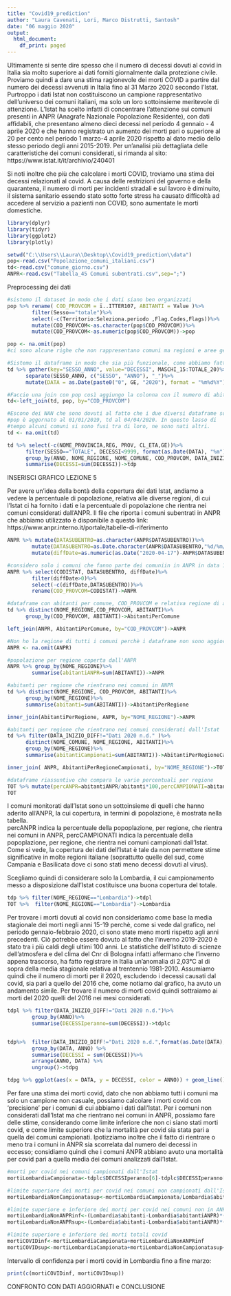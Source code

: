 ---
title: "Covid19_prediction"
author: "Laura Cavenati, Lori, Marco Distrutti, Santosh"
date: "06 maggio 2020"
output:
  html_document:
    df_print: paged
---

Ultimamente si sente dire spesso che il numero di decessi dovuti al covid in Italia sia molto superiore ai dati forniti giornalmente dalla protezione civile.
Proviamo quindi a dare una stima ragionevole dei morti COVID a partire dal numero dei decessi avvenuti in Italia fino al 31 Marzo 2020 secondo l'Istat.
Purtroppo i dati Istat non costituiscono un campione rappresentativo dell’universo dei comuni italiani, ma solo un loro sottoinsieme meritevole di attenzione. L’Istat ha scelto infatti di concentrare l’attenzione sui comuni presenti in ANPR (Anagrafe Nazionale Popolazione Residente), con dati affidabili, che presentano almeno dieci decessi nel periodo 4 gennaio - 4 aprile 2020 e che hanno registrato un aumento dei morti pari o superiore al 20 per cento nel periodo 1 marzo-4 aprile 2020 rispetto al dato medio dello stesso periodo degli anni 2015-2019.
Per un'analisi più dettagliata delle caratteristiche dei comuni considerati, si rimanda al sito:
https://www.istat.it/it/archivio/240401

Si noti inoltre che più che calcolare i morti COVID, troviamo una stima dei decessi relazionati al covid. A causa delle restrizioni del governo e della quarantena, il numero di morti per incidenti stradali e sul lavoro è diminuito, il sistema sanitario essendo stato sotto forte stress ha causato difficoltà ad accedere al servizio a pazienti non COVID, sono aumentate le morti domestiche.
```{r message=FALSE, results='hide', error=FALSE}
library(dplyr)   
library(tidyr)   
library(ggplot2) 
library(plotly) 

setwd("C:\\Users\\Laura\\Desktop\\Covid19_prediction\\data")
pop<-read.csv("Popolazione_comuni_italiani.csv")
td<-read.csv("comune_giorno.csv")
ANPR<-read.csv("Tabella_45 Comuni subentrati.csv",sep=";")
```
Preprocessing dei dati
```{r messagee=FALSE, results='hide', error=FALSE}
#sistemo il dataset in modo che i dati siano ben organizzati
pop %>% rename( COD_PROVCOM = ï..ITTER107, ABITANTI = Value )%>%
        filter(Sesso=="totale")%>%
        select(-c(Territorio:Seleziona.periodo ,Flag.Codes,Flags))%>%
        mutate(COD_PROVCOM<-as.character(pop$COD_PROVCOM))%>%
        mutate(COD_PROVCOM<-as.numeric(pop$COD_PROVCOM))->pop

pop <- na.omit(pop)
#ci sono alcune righe che non rappresentano comuni ma regioni e aree geografiche, quindi le tolgo. 

#Sistemo il dataframe in modo che sia più funzionale, come abbiamo fatto a lezione
td %>% gather(key="SESSO_ANNO", value="DECESSI", MASCHI_15:TOTALE_20)%>% 
      separate(SESSO_ANNO, c("SESSO", "ANNO"), "_")%>%
      mutate(DATA = as.Date(paste0("0", GE, "2020"), format = "%m%d%Y")) -> td

#Faccio una join con pop così aggiungo la colonna con il numero di abitanti per comune
td<-left_join(td, pop, by="COD_PROVCOM")

#Escono dei NAN che sono dovuti al fatto che i due diversi dataframe sono aggiornati a date diverse; 
#pop è aggornato al 01/01/2019, td al 04/04/2020. In questo lasso di 
#tempo alcuni comuni si sono fusi tra di loro, ne sono nati altri.
td <- na.omit(td)

td %>% select(-c(NOME_PROVINCIA,REG, PROV, CL_ETA,GE))%>%
      filter(SESSO=="TOTALE", DECESSI<9999, format(as.Date(DATA), "%m")!="04" )%>%
      group_by(ANNO, NOME_REGIONE, NOME_COMUNE, COD_PROVCOM, DATA_INIZIO_DIFF, ABITANTI, DATA)%>%
      summarise(DECESSI=sum(DECESSI))->tdp
```
INSERISCI GRAFICO LEZIONE 5


Per avere un'idea della bontà della copertura dei dati Istat, andiamo a vedere la percentuale di popolazione, relativa alle diverse regioni, di cui l'Istat ci ha fornito i dati e la percentuale di popolazione che rientra nei comuni considerati dall'ANPR.
Il file che riporta i comuni subentrati in ANPR che abbiamo utilizzato è disponibile a questo link: https://www.anpr.interno.it/portale/tabelle-di-riferimento
```{r}
ANPR %>% mutate(DATASUBENTRO=as.character(ANPR$DATASUBENTRO))%>%
        mutate(DATASUBENTRO=as.Date.character(ANPR$DATASUBENTRO,"%d/%m/%Y"))%>%
        mutate(diffDate=as.numeric(as.Date("2020-04-17")-ANPR$DATASUBENTRO))->ANPR

#considero solo i comuni che fanno parte dei comuniin in ANPR in data 16/04/2020
ANPR %>% select(CODISTAT, DATASUBENTRO, diffDate)%>%
        filter(diffDate>0)%>%
        select(-c(diffDate,DATASUBENTRO))%>%
        rename(COD_PROVCOM=CODISTAT)->ANPR

#dataframe con abitanti per comune, COD_PROVCOM e relativa regione di appartenenza
td %>% distinct(NOME_REGIONE,COD_PROVCOM, ABITANTI)%>%
      group_by(COD_PROVCOM, ABITANTI)->AbitantiPerComune

left_join(ANPR, AbitantiPerComune, by="COD_PROVCOM")->ANPR

#Non ho la regione di tutti i comuni perchè i dataframe non sono aggiornati alla stesa data. Considero quindi questi comuni come se non rientrassero in ANPR
ANPR <- na.omit(ANPR)

#popolazione per regione coperta dall'ANPR
ANPR %>% group_by(NOME_REGIONE)%>%
        summarise(abitantiANPR=sum(ABITANTI))->ANPR

#abitanti per regione che rientrano nei comuni in ANPR
td %>% distinct(NOME_REGIONE, COD_PROVCOM, ABITANTI)%>%
      group_by(NOME_REGIONE)%>%
      summarise(abitanti=sum(ABITANTI))->AbitantiPerRegione

inner_join(AbitantiPerRegione, ANPR, by="NOME_REGIONE")->ANPR

#abitanti per regione che rientrano nei comuni considerati dall'Istat
td %>% filter(DATA_INIZIO_DIFF!="Dati 2020 n.d." )%>%
      distinct(NOME_COMUNE, NOME_REGIONE, ABITANTI)%>%
      group_by(NOME_REGIONE)%>%
      summarise(abitantiCampionati=sum(ABITANTI))->AbitantiPerRegioneCampionati

inner_join( ANPR, AbitantiPerRegioneCampionati, by="NOME_REGIONE")->TOT

#dataframe riassuntivo che compara le varie percentuali per regione
TOT %>% mutate(percANPR=abitantiANPR/abitanti*100,percCAMPIONATI=abitantiCampionati/abitanti*100)->TOT
TOT
```
I comuni monitorati dall’Istat sono un sottoinsieme di quelli che hanno aderito all’ANPR, la cui copertura, in termini di popolazione, è mostrata nella tabella.  
percANPR indica la percentuale della popoplazione, per regione, che rientra nei comuni in ANPR, percCAMPIONATI indica la percentuale della popoplazione, per regione, che rientra nei comuni campionati dall'Istat.
Come si vede, la copertura dei dati dell’Istat è tale da non permettere stime significative in molte regioni italiane (soprattutto quelle del sud, come Campania e Basilicata dove ci sono stati meno decessi dovuti al virus).

Scegliamo quindi di considerare solo la Lombardia, il cui campionamento messo a disposizione dall'Istat costituisce una buona copertura del totale.  
```{r message=FALSE, results='hide', error=FALSE}
tdp %>% filter(NOME_REGIONE=="Lombardia")->tdpl
TOT %>%  filter(NOME_REGIONE=="Lombardia")->Lombardia
```
Per trovare i morti dovuti al covid non consideriamo come base la media stagionale dei morti negli anni 15-19 perchè, come si vede dal grafico, nel periodo gennaio-febbraio 2020, ci sono state meno morti rispetto agli anni precedenti. Ciò potrebbe essere dovuto al fatto che l’inverno 2019-2020 è stato tra i più caldi degli ultimi 100 anni.
Le statistiche dell'Istituto di scienze dell'atmosfera e del clima del Cnr di Bologna infatti affermano che l'inverno appena trascorso, ha fatto registrare in Italia un'anomalia di 2,03°C al di sopra della media stagionale relativa al trentennio 1981-2010. 
Assumiamo quindi che il numero di morti per il 2020, escludendo i decessi causati dal covid, sia pari a quello del 2016 che, come notiamo dal grafico, ha avuto un andamento simile. Per trovare il numero di morti covid quindi sottraiamo ai morti del 2020 quelli del 2016 nei mesi considerati.

```{r message=FALSE, results='hide', error=FALSE}
tdpl %>% filter(DATA_INIZIO_DIFF!="Dati 2020 n.d.")%>%
        group_by(ANNO)%>%
        summarise(DECESSIperanno=sum(DECESSI))->tdplc


tdp%>%  filter(DATA_INIZIO_DIFF!="Dati 2020 n.d.",format(as.Date(DATA), "%m")!="03",as.Date(DATA)!=as.Date("2020-02-29"))%>%
        group_by(DATA, ANNO) %>%
        summarise(DECESSI = sum(DECESSI))%>% 
        arrange(ANNO, DATA) %>%                         
        ungroup()->tdpg 

tdpg %>% ggplot(aes(x = DATA, y = DECESSI, color = ANNO)) + geom_line()
```  
Per fare una stima dei morti covid, dato che non abbiamo tutti i comuni ma solo un campione non casuale, possiamo calcolare i morti covid con 'precisione' per i comuni di cui abbiamo i dati dall'Istat. Per i comuni non considerati dall'Istat ma che rientrano nei comuni in ANPR, possiamo fare delle stime, considerando come limite inferiore che non ci siano stati morti covid, e come limite superiore che la mortalità per covid sia stata pari a quella dei comuni campionati. Ipotizziamo inoltre che il fatto di rientrare o meno tra i comuni in ANPR sia scorrelata dal numero dei decessi in eccesso; considiamo quindi che i comuni ANPR abbiano avuto una mortalità per covid pari a quella media dei comuni analizzati dall'Istat.
```{r message=FALSE, results='hide', error=FALSE}
#morti per covid nei comuni campionati dall'Istat
mortiLombardiaCampionata<-tdplc$DECESSIperanno[6]-tdplc$DECESSIperanno[2]

#limite superiore dei morti per covid nei comuni non campionati dall'Istat
mortiLombardiaNonCampionatasup<-mortiLombardiaCampionata/Lombardia$abitantiCampionati*(Lombardia$abitantiANPR-Lombardia$abitantiCampionati)

#limite superiore e inferiore dei morti per covid nei comuni non in ANPR (pari a popolazione non in ANPR * mortalità covid nei comuni campionati dall'Istat)
mortiLombardiaNonANPRinf<-(Lombardia$abitanti-Lombardia$abitantiANPR)*((mortiLombardiaCampionata)/Lombardia$abitantiANPR)
mortiLombardiaNonANPRsup<-(Lombardia$abitanti-Lombardia$abitantiANPR)*((mortiLombardiaCampionata+mortiLombardiaNonCampionatasup)/Lombardia$abitantiANPR)

#limite superiore e inferiore dei morti totali covid
mortiCOVIDinf<-mortiLombardiaCampionata+mortiLombardiaNonANPRinf
mortiCOVIDsup<-mortiLombardiaCampionata+mortiLombardiaNonCampionatasup+mortiLombardiaNonANPRsup
```
Intervallo di confidenza per i morti covid in Lombardia fino a fine marzo:
```{r}
print(c(mortiCOVIDinf, mortiCOVIDsup))
```
CONFRONTO CON DATI AGGIORNATI e CONCLUSIONE
